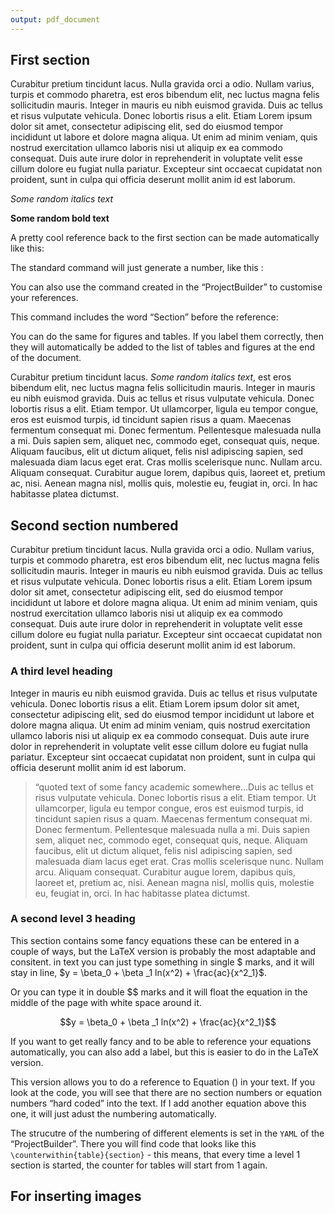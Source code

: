 ```yaml
---
output: pdf_document
---
```


<!-- --- -->
<!-- output: -->
<!--   pdf_document: -->
<!--     fig_caption: yes -->
<!--     number_sections: yes -->
<!--     keep_tex: yes -->
<!--     dev: tikz -->
<!-- bibliography: bibliography.bib -->
<!-- csl: cambridge-journal-of-economics.csl -->
<!-- urlcolor: black -->
<!-- linkcolor: black -->
<!-- fontsize: 12pt -->
<!-- geometry: margin = 1.2in -->
<!-- header-includes: -->
<!-- - \usepackage{placeins} -->
<!-- - \usepackage{fancyhdr} -->
<!-- - \usepackage{setspace} -->
<!-- - \onehalfspacing -->
<!-- - \usepackage{chngcntr} -->
<!-- - \counterwithin{figure}{section} -->
<!-- - \counterwithin{table}{section} -->
<!-- - \usepackage{subfig} -->
<!-- - \usepackage{float} -->
<!-- - \usepackage{lscape} -->
<!-- - \newcommand{\blandscape}{\begin{landscape}} -->
<!-- - \newcommand{\elandscape}{\end{landscape}} -->
<!-- - \newcommand*{\secref}[1]{Section~\ref{#1}} -->
<!-- --- -->

<!-- ```{r global_options, include=FALSE} -->

<!-- sapply(c("reshape2", "quantmod", "Hmisc", "mFilter", "xtable", "plotrix", "networkD3", -->
<!--          "Formula", "knitr", "reshape", "plm", "countrycode", "tidyr", "dplyr", "eurostat", -->
<!--          "plyr", "foreign","ecb", "tidyverse", "stringr", "rstudioapi", "ggplot2", "corpcor", -->
<!--          "perturb","data.table", "rowr", "statsDK", "date", "kableExtra", -->
<!--          "readxl", "OECD", "viridis", "fpp", "rsdmx", "roll", "scales", "randomcoloR", -->
<!--          "grid", "cowplot"), require, character.only = TRUE) -->

<!-- options(knitr.kable.NA = '', knitr.table.format = "latex") -->

<!-- ######################################################################### -->
<!-- # Set knitr chunk options -->
<!-- ######################################################################### -->

<!-- opts_chunk$set(fig.path = 'figures/', -->
<!--                echo = FALSE, -->
<!--                message = FALSE, -->
<!--                warning = FALSE, -->
<!--                fig.align = "center", -->
<!--                fig.width = 5, -->
<!--                fig.pos = 'H', -->
<!--                as.is = TRUE, -->
<!--                include = TRUE, -->
<!--                cache = TRUE) -->

<!-- ``` -->
## First section {#sec:part2-sec1}

Curabitur pretium tincidunt lacus. Nulla gravida orci a odio. Nullam varius, turpis et commodo pharetra, est eros bibendum elit, nec luctus magna felis sollicitudin mauris. Integer in mauris eu nibh euismod gravida. Duis ac tellus et risus vulputate vehicula. Donec lobortis risus a elit. Etiam Lorem ipsum dolor sit amet, consectetur adipiscing elit, sed do eiusmod tempor incididunt ut labore et dolore magna aliqua. Ut enim ad minim veniam, quis nostrud exercitation ullamco laboris nisi ut aliquip ex ea commodo consequat. Duis aute irure dolor in reprehenderit in voluptate velit esse cillum dolore eu fugiat nulla pariatur. Excepteur sint occaecat cupidatat non proident, sunt in culpa qui officia deserunt mollit anim id est laborum.

*Some random italics text*

**Some random bold text**


A pretty cool reference back to the first section can be made automatically like this: \ref{sec:part1-sec2}

The standard command will just generate a number, like this : \ref{sec:part1-sec2}

You can also use the command created in the "ProjectBuilder" to customise your references.

This command includes the word "Section" before the reference: \secref{sec:part1-sec2}

You can do the same for figures and tables. If you label them correctly, then they will automatically be added to the list of tables and figures at the end of the document.


Curabitur pretium tincidunt lacus. *Some random italics text*, est eros bibendum elit, nec luctus magna felis sollicitudin mauris. Integer in mauris eu nibh euismod gravida. Duis ac tellus et risus vulputate vehicula. Donec lobortis risus a elit. Etiam tempor. Ut ullamcorper, ligula eu tempor congue, eros est euismod turpis, id tincidunt sapien risus a quam. Maecenas fermentum consequat mi. Donec fermentum. Pellentesque malesuada nulla a mi. Duis sapien sem, aliquet nec, commodo eget, consequat quis, neque. Aliquam faucibus, elit ut dictum aliquet, felis nisl adipiscing sapien, sed malesuada diam lacus eget erat. Cras mollis scelerisque nunc. Nullam arcu. Aliquam consequat. Curabitur augue lorem, dapibus quis, laoreet et, pretium ac, nisi. Aenean magna nisl, mollis quis, molestie eu, feugiat in, orci. In hac habitasse platea dictumst.

## Second section numbered {#sec:part2-sec2}

Curabitur pretium tincidunt lacus. Nulla gravida orci a odio. Nullam varius, turpis et commodo pharetra, est eros bibendum elit, nec luctus magna felis sollicitudin mauris. Integer in mauris eu nibh euismod gravida. Duis ac tellus et risus vulputate vehicula. Donec lobortis risus a elit. Etiam Lorem ipsum dolor sit amet, consectetur adipiscing elit, sed do eiusmod tempor incididunt ut labore et dolore magna aliqua. Ut enim ad minim veniam, quis nostrud exercitation ullamco laboris nisi ut aliquip ex ea commodo consequat. Duis aute irure dolor in reprehenderit in voluptate velit esse cillum dolore eu fugiat nulla pariatur. Excepteur sint occaecat cupidatat non proident, sunt in culpa qui officia deserunt mollit anim id est laborum.

### A third level heading {#sec:part2-sec2-subsec1}

Integer in mauris eu nibh euismod gravida. Duis ac tellus et risus vulputate vehicula. Donec lobortis risus a elit. Etiam Lorem ipsum dolor sit amet, consectetur adipiscing elit, sed do eiusmod tempor incididunt ut labore et dolore magna aliqua. Ut enim ad minim veniam, quis nostrud exercitation ullamco laboris nisi ut aliquip ex ea commodo consequat. Duis aute irure dolor in reprehenderit in voluptate velit esse cillum dolore eu fugiat nulla pariatur. Excepteur sint occaecat cupidatat non proident, sunt in culpa qui officia deserunt mollit anim id est laborum.

>"quoted text of some fancy academic somewhere...Duis ac tellus et risus vulputate vehicula. Donec lobortis risus a elit. Etiam tempor. Ut ullamcorper, ligula eu tempor congue, eros est euismod turpis, id tincidunt sapien risus a quam. Maecenas fermentum consequat mi. Donec fermentum. Pellentesque malesuada nulla a mi. Duis sapien sem, aliquet nec, commodo eget, consequat quis, neque. Aliquam faucibus, elit ut dictum aliquet, felis nisl adipiscing sapien, sed malesuada diam lacus eget erat. Cras mollis scelerisque nunc. Nullam arcu. Aliquam consequat. Curabitur augue lorem, dapibus quis, laoreet et, pretium ac, nisi. Aenean magna nisl, mollis quis, molestie eu, feugiat in, orci. In hac habitasse platea dictumst.

### A second level 3 heading {#sec:part2-sec2-subsec2}

This section contains some fancy equations these can be entered in a couple of ways, but the LaTeX version is probably the most adaptable and consitent. in text you can just type something in single \$ marks, and it will stay in line, $y = \beta_0 + \beta _1 ln(x^2) + \frac{ac}{x^2_1}$.

Or you can type it in double \$\$ marks and it will float the equation in the middle of the page with white space around it.

$$y = \beta_0 + \beta _1 ln(x^2) + \frac{ac}{x^2_1}$$

If you want to get really fancy and to be able to reference your equations automatically, you can also add a label, but this is easier to do in the LaTeX version.

\begin{equation}
y = \beta_0 + \beta _1 ln(x^2) + \frac{ac}{x^2_1}
\label{eq:fancy-equation}
\end{equation}

This version allows you to do a reference to Equation (\ref{eq:fancy-equation}) in your text. If you look at the code, you will see that there are no section numbers or equation numbers "hard coded" into the text. If I add another equation above this one, it will just adust the numbering automatically.

The strucutre of the numbering of different elements is set in the `YAML` of the "ProjectBuilder". There you will find code that looks like this `\counterwithin{table}{section}` - this means, that every time a level 1 section is started, the counter for tables will start from 1 again.


## For inserting images

